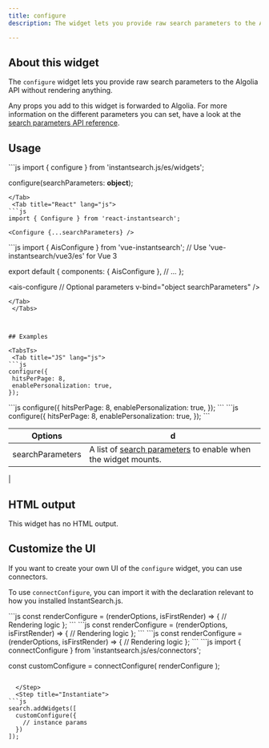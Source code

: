 ```yaml
---
title: configure
description: The widget lets you provide raw search parameters to the Algolia API without rendering anything.

---
```



## About this widget 
The `configure` widget lets you provide raw search parameters to the Algolia API without rendering anything.

Any props you add to this widget is forwarded to Algolia. For more information on the different parameters you can set, have a look at the [search parameters API reference](/doc/api-reference/search-api-parameters/).


## Usage

<Tabs>
  <Tab title="JS" lang="js">
```js
import { configure } from 'instantsearch.js/es/widgets';

configure(searchParameters: __object__);
 ```
</Tab>
  <Tab title="React" lang="js">
```js
import { Configure } from 'react-instantsearch';

<Configure {...searchParameters} />
 ```
</Tab>
  <Tab title="Vue" lang="js">
```js
import { AisConfigure } from 'vue-instantsearch';
// Use 'vue-instantsearch/vue3/es' for Vue 3

export default {
  components: {
     AisConfigure
  },
    // ...
  };

<ais-configure
  // Optional parameters
  v-bind="object searchParameters"
/>
 ```
</Tab>
  </Tabs>
  
  

## Examples

<TabsTs>
  <Tab title="JS" lang="js">
```js
configure({
  hitsPerPage: 8,
  enablePersonalization: true,
});
```
  
  </Tab>
  <Tab title="React (js)" lang="js"> 
```js
configure({
  hitsPerPage: 8,
  enablePersonalization: true,
});
```
 
  </Tab>
  <Tab title="Vue (js)" lang="js">
```js
configure({
  hitsPerPage: 8,
  enablePersonalization: true,
});
```

  </Tab>
</TabsTs>


 
| Options |   d  |
|---------|-------------|  
 | searchParameters | A list of [search parameters](/doc/api-reference/search-api-parameters/) to enable when the widget mounts.
  |
 



## HTML output



This widget has no HTML output.


## Customize the UI


If you want to create your own UI of the `configure` widget, you can use connectors.

To use  `connectConfigure`, you can import it with the declaration relevant to how you installed InstantSearch.js.


<Steps>
  <Step title="Create a render function">
<TabsTs>
  <Tab title="JS" lang="js">
```js
const renderConfigure = (renderOptions, isFirstRender) => {
  // Rendering logic
};
```

  </Tab>
  <Tab title="React" lang="js"> 
```js
const renderConfigure = (renderOptions, isFirstRender) => {
  // Rendering logic
};
```

  </Tab>
  <Tab title="Vue" lang="js">
```js
const renderConfigure = (renderOptions, isFirstRender) => {
  // Rendering logic
};
```

  </Tab>
</TabsTs>
  </Step>
  <Step title="Create the custom widget">
```js
import { connectConfigure } from 'instantsearch.js/es/connectors';

const customConfigure = connectConfigure(
  renderConfigure
);
```

  </Step>
  <Step title="Instantiate">
```js
search.addWidgets([
  customConfigure({
    // instance params
  })
]);
```

  </Step>
</Steps>
